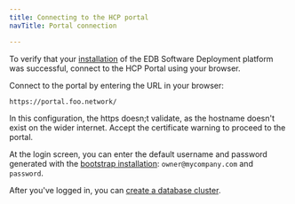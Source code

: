 ```yaml
---
title: Connecting to the HCP portal
navTitle: Portal connection

---
```


To verify that your [installation](installing.mdx) of the EDB Software Deployment platform was successful, connect to the HCP Portal using your browser. 

Connect to the portal by entering the URL in your browser:

```shell
https://portal.foo.network/
```

In this configuration, the https doesn;t validate, as the hostname doesn't exist on the wider internet. Accept the certificate warning to proceed to the portal.

At the login screen, you can enter the default username and password generated with the [bootstrap installation](installing.mdx#obtain-the-bootstrap-kit): `owner@mycompany.com` and `password`.

After you've logged in, you can [create a database cluster](../../using-hybrid-manager/cluster-management/create-clusters).

